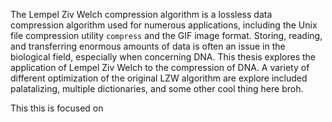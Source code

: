 The Lempel Ziv Welch compression algorithm is a lossless data compression algorithm used for numerous applications, including the Unix file compression utility `compress` and the GIF image format. Storing, reading, and transferring enormous amounts of data is often an issue in the biological field, especially when concerning DNA. This thesis explores the application of Lempel Ziv Welch to the compression of DNA. A variety of different optimization of the original LZW algorithm are explore included palatalizing, multiple dictionaries, and some other cool thing here broh.

This this is focused on 
